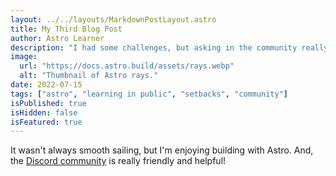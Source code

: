 ```yaml
---
layout: ../../layouts/MarkdownPostLayout.astro
title: My Third Blog Post
author: Astro Learner
description: "I had some challenges, but asking in the community really helped!"
image:
  url: "https://docs.astro.build/assets/rays.webp"
  alt: "Thumbnail of Astro rays."
date: 2022-07-15
tags: ["astro", "learning in public", "setbacks", "community"]
isPublished: true
isHidden: false
isFeatured: true
---
```


It wasn't always smooth sailing, but I'm enjoying building with Astro. And, the [Discord community](https://astro.build/chat) is really friendly and helpful!
